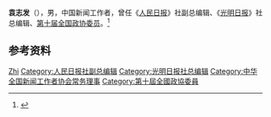 '''袁志发'''（{{bd|？|}}），男，中国新闻工作者，曾任《[[人民日报|人民日报]]》社副总编辑、《[[光明日报|光明日报]]》社总编辑、[[第十届全国政协委员|第十届全国政协委员]]。<ref>{{Cite book|title=中华人民共和国职官志|author=何虎生, 李耀东, 向常福主编|publisher=中国社会出版社|year=2003|isbn=9787800883934|location=北京|pages=}}</ref>

== 参考资料 ==
{{reflist}}

{{中国人物小作品}}
{{Navboxes 
| title  = 袁志发在[[中华全国新闻工作者协会|中华全国新闻工作者协会]]的职务
| list1  =
{{中华全国新闻工作者协会第六届理事会}}
}}

{{Authority control}}
{{DEFAULTSORT:Yuan袁}}
[[Category:袁姓|Zhi]]
[[Category:人民日报社副总编辑|Category:人民日报社副总编辑]]
[[Category:光明日报社总编辑|Category:光明日报社总编辑]]
[[Category:中华全国新闻工作者协会常务理事|Category:中华全国新闻工作者协会常务理事]]
[[Category:第十屆全國政協委員|Category:第十屆全國政協委員]]